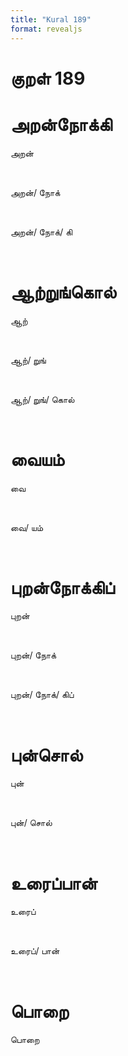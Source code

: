 ```yaml
---
title: "Kural 189"
format: revealjs
---
```


# குறள் 189

# அறன்நோக்கி

:::: {.incremental}

::: {.fragment}


  அறன்

:::

<br>

::: {.fragment}


  அறன்/&nbsp;நோக்

:::

<br>

::: {.fragment}


  அறன்/&nbsp;நோக்/&nbsp;கி

:::

<br>

::::

# ஆற்றுங்கொல்

:::: {.incremental}

::: {.fragment}


  ஆற்

:::

<br>

::: {.fragment}


  ஆற்/&nbsp;றுங்

:::

<br>

::: {.fragment}


  ஆற்/&nbsp;றுங்/&nbsp;கொல்

:::

<br>

::::

# வையம்

:::: {.incremental}

::: {.fragment}


  வை

:::

<br>

::: {.fragment}


  வை/&nbsp;யம்

:::

<br>

::::

# புறன்நோக்கிப்

:::: {.incremental}

::: {.fragment}


  புறன்

:::

<br>

::: {.fragment}


  புறன்/&nbsp;நோக்

:::

<br>

::: {.fragment}


  புறன்/&nbsp;நோக்/&nbsp;கிப்

:::

<br>

::::

# புன்சொல்

:::: {.incremental}

::: {.fragment}


  புன்

:::

<br>

::: {.fragment}


  புன்/&nbsp;சொல்

:::

<br>

::::

# உரைப்பான்

:::: {.incremental}

::: {.fragment}


  உரைப்

:::

<br>

::: {.fragment}


  உரைப்/&nbsp;பான்

:::

<br>

::::

# பொறை

:::: {.incremental}

::: {.fragment}


  பொறை

:::

<br>

::::
